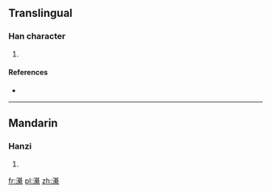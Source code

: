 ==Translingual==

===Han character===
{{Han char|rn=85|rad=水|as=14|sn=17|four=34194|canj=ETCF}}

# {{defn|Han|sort=水14}}

====References====
* {{Han ref|kx=0655.330|dkj=18494|hdz=31766.010|uh=6FDD|ud=28637|bh=ED59|bd=60761}}

----

==Mandarin==

===Hanzi===
{{cmn-hanzi|pin=[[qí]] ([[qi2]])|wg=ch'i<sup>2</sup>}}

# {{defn|lang=cmn|sort=水14}}

[[fr:濝]]
[[pl:濝]]
[[zh:濝]]